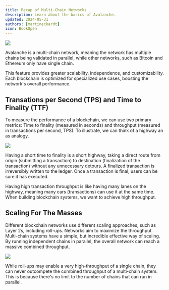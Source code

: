 ```yaml
---
title: Recap of Multi-Chain Networks
description: Learn about the basics of Avalanche.
updated: 2024-05-31
authors: [martineckardt]
icon: BookOpen
---
```


![](/common-images/multi-chain-architecture/subnets.png)

Avalanche is a multi-chain network, meaning the network has multiple chains being validated in parallel, while other networks, such as Bitcoin and Ethereum only have single chain.

This feature provides greater scalability, independence, and customizability. Each blockchain is optimized for specialized use cases, boosting the network's overall performance.

## Transations per Second (TPS) and Time to Finality (TTF)

To measure the performance of a blockchain, we can use two primary metrics: Time to finality (measured in seconds) and throughput (measured in transactions per second, TPS). To illustrate, we can think of a highway an as analogy.

![](/common-images/consensus/tps-vs-ttf.png)

Having a short time to finality is a short highway, taking a direct route from origin (submitting a transaction) to destination (finalization of the transaction) without any unnecessary detours. A finalized transaction is irreversibly written to the ledger. Once a transaction is final, users can be sure it has executed.

Having high transaction throughput is like having many lanes on the highway, meaning many cars (transactions) can use it at the same time. When building blockchain systems, we want to achieve high throughput.

## Scaling For The Masses

Different blockchain networks use different scaling approaches, such as Layer 2s, including roll-ups. Networks aim to maximize the throughput. Multi-chain systems have a simple, but incredible effective way of scaling. By running independent chains in parallel, the overall network can reach a massive combined throughput.

![](/common-images/multi-chain-architecture/combined-throughput.png)

While roll-ups may enable a very high-throughput of a single chain, they can never outcompete the combined throughput of a multi-chain system. This is because there's no limit to the number of chains that can run in parallel.